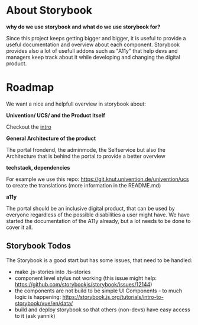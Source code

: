 <Meta title="Introduction/Roadmap" />


# About Storybook

**why do we use storybook and what do we use storybook for?**

Since this project keeps getting bigger and bigger, it is useful to provide a useful documentation
and overview about each component. Storybook provides also a lot of usefull addons such as "A11y" that help
devs and managers keep track about it while developing and changing the digital product.


# Roadmap

We want a nice and helpfull overview in storybook about:

**Univention/ UCS/ and the Product itself**

Checkout the [intro](/?path=/story/introduction-portal--page)


**General Architecture of the product**

The portal frondend, the adminmode, the Selfservice but also the Architecture that is behind the portal
to provide a better overview


**techstack, dependencies**

For example we use this repo: https://git.knut.univention.de/univention/ucs to create the translations (more information in the README.md)


**a11y**

The portal should be an inclusive digital product, that can be used by everyone regardless of the possible disabilities a user might have.
We have started the documentation of the A11y already, but a lot needs to be done to cover it all.


## Storybook Todos

The Storybook is a good start but has some issues, that need to be handled:

- make .js-stories into .ts-stories
- component level stylus not working (this issue might help: https://github.com/storybookjs/storybook/issues/12144)
- the components are not build to be simple UI Components - to much logic is happening: https://storybook.js.org/tutorials/intro-to-storybook/vue/en/data/
- build and deploy storybook so that others (non-devs) have easy access to it (ask yannik)









